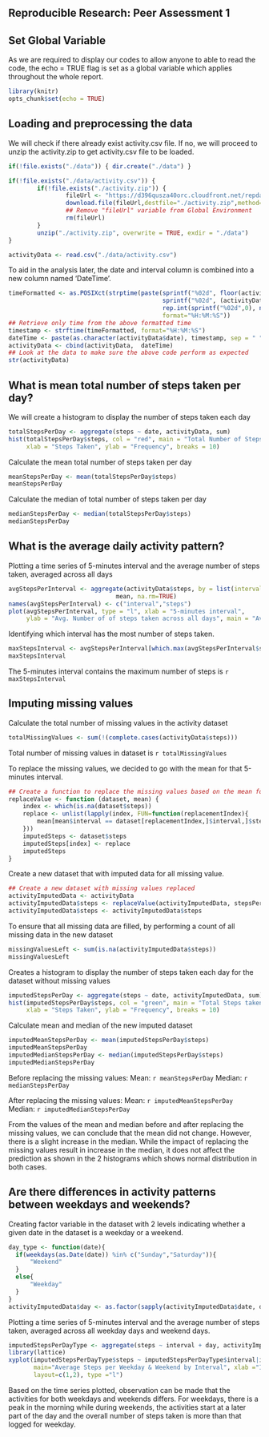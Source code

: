 Reproducible Research: Peer Assessment 1
---------------------------------------------------------------------

## Set Global Variable
As we are required to display our codes to allow anyone to able to read the code, the echo = TRUE flag is set as a global variable which applies throughout the whole report.

```r
library(knitr)
opts_chunk$set(echo = TRUE)
```

## Loading and preprocessing the data
We will check if there already exist activity.csv file. If no, we will proceed to unzip the activity.zip to get activity.csv file to be loaded.

```r
if(!file.exists("./data")) { dir.create("./data") }

if(!file.exists("./data/activity.csv")) { 
        if(!file.exists("./activity.zip")) { 
                fileUrl <- "https://d396qusza40orc.cloudfront.net/repdata%2Fdata%2Factivity.zip"
                download.file(fileUrl,destfile="./activity.zip",method="curl")
                ## Remove "fileUrl" variable from Global Environment
                rm(fileUrl)
        } 
        unzip("./activity.zip", overwrite = TRUE, exdir = "./data")
}

activityData <- read.csv("./data/activity.csv")
```

To aid in the analysis later, the date and interval column is combined into a new column named 'DateTime'.
```r
timeFormatted <- as.POSIXct(strptime(paste(sprintf("%02d", floor(activityData$interval/100)), 
                                           sprintf("%02d", (activityData$interval %% 100)), 
                                           rep.int(sprintf("%02d",0), nrow(activityData)), sep=":"),
                                           format="%H:%M:%S"))
## Retrieve only time from the above formatted time
timestamp <- strftime(timeFormatted, format="%H:%M:%S")
dateTime <- paste(as.character(activityData$date), timestamp, sep = " ")
activityData <- cbind(activityData,  dateTime)
## Look at the data to make sure the above code perform as expected
str(activityData)
```

## What is mean total number of steps taken per day?
We will create a histogram to display the number of steps taken each day
```r
totalStepsPerDay <- aggregate(steps ~ date, activityData, sum)
hist(totalStepsPerDay$steps, col = "red", main = "Total Number of Steps taken Per Day", 
     xlab = "Steps Taken", ylab = "Frequency", breaks = 10)
```

Calculate the mean total number of steps taken per day
```r
meanStepsPerDay <- mean(totalStepsPerDay$steps)
meanStepsPerDay
```

Calculate the median of total number of steps taken per day
```r
medianStepsPerDay <- median(totalStepsPerDay$steps)
medianStepsPerDay
```

## What is the average daily activity pattern?
Plotting a time series of 5-minutes interval and the average number of steps taken, averaged across all days

```r
avgStepsPerInterval <- aggregate(activityData$steps, by = list(interval = activityData$interval), 
                              mean, na.rm=TRUE)
names(avgStepsPerInterval) <- c("interval","steps")
plot(avgStepsPerInterval, type = "l", xlab = "5-minutes interval", 
     ylab = "Avg. Number of of steps taken across all days", main = "Average Daily Activity Pattern")

```

Identifying which interval has the most number of steps taken.
```r
maxStepsInterval <- avgStepsPerInterval[which.max(avgStepsPerInterval$steps), 1]
maxStepsInterval
```
The 5-minutes interval contains the maximum number of steps is `r maxStepsInterval`

## Imputing missing values
Calculate the total number of missing values in the activity dataset
```r
totalMissingValues <- sum(!(complete.cases(activityData$steps)))
```
Total number of missing values in dataset is `r totalMissingValues`

To replace the missing values, we decided to go with the mean for that 5-minutes interval.
```r
## Create a function to replace the missing values based on the mean for that 5-minutes interval
replaceValue <- function (dataset, mean) {
    index <- which(is.na(dataset$steps))
    replace <- unlist(lapply(index, FUN=function(replacementIndex){
        mean[mean$interval == dataset[replacementIndex,]$interval,]$steps
    }))
    imputedSteps <- dataset$steps
    imputedSteps[index] <- replace
    imputedSteps
}
```

Create a new dataset that with imputed data for all missing value.
```r
## Create a new dataset with missing values replaced
activityImputedData <- activityData
activityImputedData$steps <- replaceValue(activityImputedData, stepsPerInterval)
activityImputedData$steps <- activityImputedData$steps
```

To ensure that all missing data are filled, by performing a count of all missing data in the new dataset
```r
missingValuesLeft <- sum(is.na(activityImputedData$steps))
missingValuesLeft
```

Creates a histogram to display the number of steps taken each day for the dataset without missing values
```r
imputedStepsPerDay <- aggregate(steps ~ date, activityImputedData, sum)
hist(imputedStepsPerDay$steps, col = "green", main = "Total Steps taken Per Day with Impute Values", 
     xlab = "Steps Taken", ylab = "Frequency", breaks = 10)
```

Calculate mean and median of the new imputed dataset
```r
imputedMeanStepsPerDay <- mean(imputedStepsPerDay$steps)
imputedMeanStepsPerDay
imputedMedianStepsPerDay <- median(imputedStepsPerDay$steps)
imputedMedianStepsPerDay
```

Before replacing the missing values:
Mean: `r meanStepsPerDay`
Median: `r medianStepsPerDay`

After replacing the missing values:
Mean: `r imputedMeanStepsPerDay`
Median: `r imputedMedianStepsPerDay`

From the values of the mean and median before and after replacing the missing values, we can conclude that the mean did not change. However, there is a slight increase in the median. While the impact of replacing the missing values result in increase in the median, it does not affect the prediction as shown in the 2 histograms which shows normal distribution in both cases.

## Are there differences in activity patterns between weekdays and weekends?
Creating factor variable in the dataset with 2 levels indicating whether a given date in the dataset is a weekday or a weekend. 
```r
day_type <- function(date){
  if(weekdays(as.Date(date)) %in% c("Sunday","Saturday")){
      "Weekend"
  }
  else{
      "Weekday"
  }
}
activityImputedData$day <- as.factor(sapply(activityImputedData$date, day_type))
```

Plotting a time series of 5-minutes interval and the average number of steps taken, averaged across all weekday days and weekend days.
```r
imputedStepsPerDayType <- aggregate(steps ~ interval + day, activityImputedData, mean)
library(lattice)
xyplot(imputedStepsPerDayType$steps ~ imputedStepsPerDayType$interval|imputedStepsPerDayType$day, 
       main="Average Steps per Weekday & Weekend by Interval", xlab ="Interval", ylab ="Avg Steps",
       layout=c(1,2), type ="l")
```

Based on the time series plotted, observation can be made that the activities for both weekdays and weekends differs. For weekdays, there is a peak in the morning while during weekends, the activities start at a later part of the day and the overall number of steps taken is more than that logged for weekday. 



